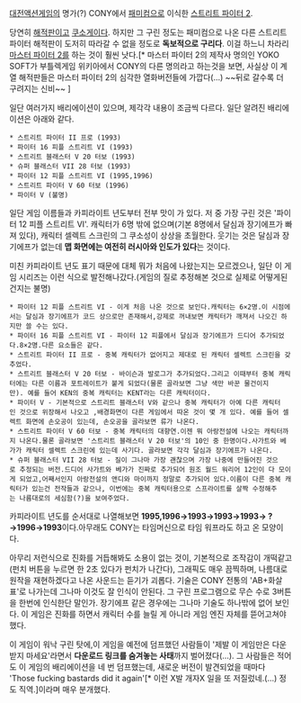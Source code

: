 {{{#!html
<iframe width="560" height="315" src="//www.youtube.com/embed/EStDwGY5vlM" frameborder="0" allowfullscreen></iframe>
}}}
[[대전액션게임]]의 명가(?) CONY에서 [[패미컴]]으로 이식한 [[스트리트 파이터 2]]. 

당연히 [[해적판]]이고 [[쿠소게]]이다. 하지만 그 구린 정도는 패미컴으로 나온 다른 스트리트 파이터 해적판이 도저히 따라갈 수 없을 정도로 '''독보적으로 구리다'''. 이걸 하느니 차라리 [[마스터 파이터 2]]를 하는 것이 훨씬 낫다.[* 마스터 파이터 2의 제작사 명의인 YOKO SOFT가 부틀렉게임 위키아에서 CONY의 다른 명의라고 하는것을 보면, 사실상 이 계열 해적판들은 마스터 파이터 2의 심각한 열화버전들에 가깝다(...) ~~뒤로 갈수록 더 구려지는 신비~~ ]


일단 여러가지 배리에이션이 있으며, 제각각 내용이 조금씩 다르다. 일단 알려진 배리에이션은 아래와 같다.
 * 스트리트 파이터 II 프로 (1993)
 * 파이터 16 피플 스트리트 VI (1993)
 * 스트리트 블래스터 V 20 터보 (1993)
 * 슈퍼 블래스터 VII 28 터보 (1993)
 * 파이터 12 피플 스트리트 VI (1995,1996)
 * 스트리트 파이터 V 60 터보 (1996)
 * 파이터 V (불명)

일단 게임 이름들과 카피라이트 년도부터 전부 맛이 가 있다. 저 중 가장 구린 것은 '파이터 12 피플 스트리트 VI'. 캐릭터가 6명 밖에 없으며(기본 8명에서 달심과 장기에프가 빠져 있다), 캐릭터 셀렉트 스크린의 그 쿠소성이 상상을 초월한다. 웃기는 것은 달심과 장기에프가 없는데 '''맵 화면에는 여전히 러시아와 인도가 있다'''는 것이다.

미친 카피라이트 년도 표기 때문에 대체 뭐가 처음에 나왔는지는 모르겠으나, 일단 이 게임 시리즈는 이런 식으로 발전해나갔다.(게임의 질로 추정해본 것으로 실제로 어떻게된건지는 불명)

 * 파이터 12 피플 스트리트 VI - 이게 처음 나온 것으로 보인다.캐릭터는 6×2명.이 시점에서는 달심과 장기에프가 코드 상으로만 존재해서,강제로 꺼내보면 캐릭터가 깨져서 나오긴 하지만 쓸 수는 있다.
 * 파이터 16 피플 스트리트 VI - 파이터 12 피플에서 달심과 장기에프가 드디어 추가되었다.8×2명.다른 요소들은 같다.
 * 스트리트 파이터 II 프로 - 중복 캐릭터가 없어지고 제대로 된 캐릭터 셀렉트 스크린을 갖추었다.
 * 스트리트 블래스터 V 20 터보 - 바이슨과 발로그가 추가되었다.그리고 이때부터 중복 캐릭터에는 다른 이름과 포트레이트가 붙게 되었다(물론 골라보면 그냥 색만 바꾼 물건이지만). 예를 들어 KEN의 중복 캐릭터는 KENT라는 다른 캐릭터이다.
 * 파이터 V - 기본적으로 스트리트 블래스터 V와 같으나 중복 캐릭터가 아예 다른 캐릭터인 것으로 위장해서 나오고 ,배경화면이 다른 게임에서 따온 것이 몇 개 있다. 예를 들어 셀렉트 화면에 손오공이 있는데, 손오공을 골라보면 류가 나온다.
 * 스트리트 파이터 V 60 터보 - 중복 캐릭터의 대향연.이젠 뭐 아랑전설에 나오는 캐릭터까지 나온다.물론 골라보면 '스트리트 블래스터 V 20 터보'의 10인 중 한명이다.사가트와 베가가 캐릭터 셀렉트 스크린에 있는데 사기다. 골라보면 각각 달심과 장기에프가 나온다.
 * 슈퍼 블래스터 VII 28 터보 - 질이 그나마 가장 괜찮으며 가장 나중에 만들어진 것으로 추정되는 버전.드디어 사가트와 베가가 진짜로 추가되어 원조 월드 워리어 12인이 다 모이게 되었고,어째서인지 아랑전설의 앤디와 마이까지 정말로 추가되어 있다.이름이 다른 중복 캐릭터가 있는건 전작들과 같으나, 이번에는 중복 캐릭터용으로 스프라이트를 살짝 수정해주는 나름대로의 세심함(?)을 보여주었다.

카피라이트 년도를 순서대로 나열해보면 '''1995,1996→1993→1993→1993→ ? →1996→1993'''이다.아무래도 CONY는 타임머신으로 타임 워프라도 하고 온 모양이다.

아무리 저런식으로 진화를 거듭해봐도 소용이 없는 것이, 기본적으로 조작감이 개떡같고(펀치 버튼을 누르면 한 2초 있다가 펀치가 나간다), 그래픽도 매우 끔찍하며, 나름대로 원작을 재현하겠다고 나온 사운드는 듣기가 괴롭다. 기술은 CONY 전통의 'AB+화살표'로 나가는데 그나마 이것도 잘 인식이 안된다. 그 구린 프로그램으로 무슨 수로 3버튼을 한번에 인식한단 말인가. 장기에프 같은 경우에는 그나마 기술도 하나밖에 없어 보인다. 이 게임은 진화를 하면서 캐릭터 수를 늘릴 게 아니라 게임 엔진 자체를 뜯어고쳐야 했다.

이 게임이 워낙 구린 탓에,이 게임을 예전에 덤프했던 사람들이 '제발 이 게임만은 다운받지 마세요'라면서 '''다운로드 링크를 숨겨놓는 사태'''까지 벌어졌다(…). 그 사람들은 적어도 이 게임의 배리에이션을 네 번 덤프했는데, 새로운 버전이 발견되었을 때마다 'Those fucking bastards did it again'[* 이런 X발 개자X 일을 또 저질렀네.(...) 정도 직역.]이라며 매우 분개했다.
